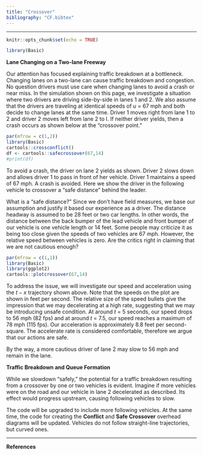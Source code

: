 ```yaml
---
title: "Crossover"
bibliography: "CF.bibtex"
---
```


***

[^1]: The __cartools__ functions __crossconflict__, __safecrossover__ and __plotcrossover__ are used to create the plots shown on this page. 

```r
knitr::opts_chunk$set(echo = TRUE)
```


```r
library(Basic)
```

__Lane Changing on a Two-lane Freeway__


Our attention has focused explaining traffic breakdown at a bottleneck. Changing lanes on a two-lane can cause traffic breakdown and congestion.  No question drivers must use care when changing lanes to avoid a crash or near miss. In the simulation shown on this page, we investigate a situation where two drivers are driving side-by-side in lanes 1 and 2. We also assume that the drivers are traveling at identical speeds of $u$ = 67 mph and both decide to change lanes at the same time. Driver 1 moves right from lane 1 to 2 and driver 2 moves left from lane 2 to l. If neither driver yields, then a crash occurs as shown below at the "crossover point." 


```r
par(mfrow = c(1,2))
library(Basic)
cartools::crossconflict()
df <- cartools::safecrossover(67,14)
#print(df)
```

To avoid a crash, the driver on lane 2 yields as shown. Driver 2 slows down and allows driver 1 to pass in front of her vehicle. Driver 1 maintains a speed of 67 mph.  A crash is avoided. Here we show the driver in the following vehicle to crossover a "safe distance" behind the leader. 

What is a "safe distance?" Since we don't have field measures, we base our assumption and justify it based our experience as a driver. The distance headway is assumed to be 28 feet or two car lengths. In other words, the distance between the back bumper of the lead vehicle and  front bumper of our vehicle is one vehicle length or 14 feet. Some people may criticize it as being too close given the speeds of two vehicles are 67 mph. However, the relative speed between vehicles  is zero.  Are the critics right in claiming that we are not cautious enough? 

```r
par(mfrow = c(1,1))
library(Basic)
library(ggplot2)
cartools::plotcrossover(67,14)
```

To address the issue, we will investigate our speed and acceleration using the $t-x$ trajectory shown above. Note that the speeds on the plot are shown in feet per second. The relative size of the speed bullets give the impression that we may decelerating at a high rate, suggesting that we may be introducing unsafe condition. At around $t$ = 5 seconds, our speed drops to 56 mph (82 fps) and at around $t$ = 7.5, our speed reaches a maximum of 78 mph (115 fps).  Our acceleration is approximately 8.8 feet per second-square. The accelerate rate is considered comfortable, therefore we argue that our actions are safe. 

By the way, a more cautious driver of lane 2 may slow to 56 mph and remain in the lane.

__Traffic Breakdown and Queue Formation__

While we slowdown "safely," the potential for a traffic breakdown resulting from a crossover by one or two vehicles is evident. Imagine if more vehicles were on the road and our vehicle in lane 2 decelerated as described. Its effect would progress upstream, causing following vehicles to slow. 

The code will be upgraded to include more following vehicles. At the same time, the code for creating the __Conflict__ and __Safe Crossover__ overhead diagrams will be updated. Vehicles  do not follow straight-line trajectories, but curved ones. 

*** 
__References__